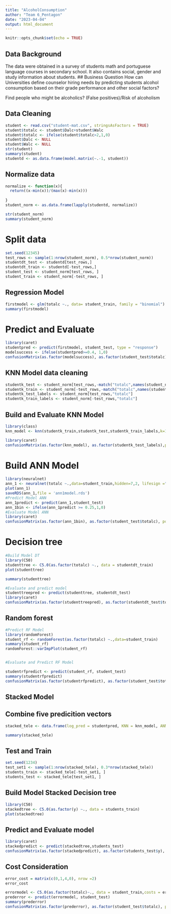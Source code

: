 ```yaml
---
title: "AlcoholConsumption"
author: "Team 6_Pentagon"
date: "2023-04-04"
output: html_document
---
```


```r
knitr::opts_chunk$set(echo = TRUE)
```

## Data Background
The data were obtained in a survey of students math and portuguese language courses in secondary school. It also contains social, gender and study information about students.
## Business Question
How can Universities define counselor hiring needs by predicting students alcohol consumption based on their grade performance and other social factors?

Find people who might be alcoholics? (False positives)/Risk of alcoholism

## Data Cleaning

```r
student <- read.csv("student-mat.csv", stringsAsFactors = TRUE)
student$totalc <- student$Dalc+student$Walc
student$totalc <- ifelse(student$totalc>2,1,0)
student$Dalc <- NULL
student$Walc <- NULL
str(student)
summary(student)
studentd <- as.data.frame(model.matrix(~.-1, student))

```


## Normalize data
```r
normalize <- function(x){
  return((x-min(x))/(max(x)-min(x)))
  
}
student_norm <- as.data.frame(lapply(studentd, normalize))

str(student_norm)
summary(student_norm)
```

# Split data
```r
set.seed(12345)
test_rows <- sample(1:nrow(student_norm), 0.5*nrow(student_norm))
studentdt_test <- studentd[test_rows,]
studentdt_train <- studentd[-test_rows,]
student_test <- student_norm[test_rows, ]
student_train <- student_norm[-test_rows, ]
```

## Regression Model

```r
firstmodel <- glm(totalc ~., data= student_train, family = "binomial")
summary(firstmodel)
```

# Predict and Evaluate

```r
library(caret)
studentpred <- predict(firstmodel, student_test, type = "response")
modelsuccess <- ifelse(studentpred>=0.4, 1,0)
confusionMatrix(as.factor(modelsuccess), as.factor(student_test$totalc), positive = "1")

```

## KNN Model data cleaning

```r
studentk_test <- student_norm[test_rows,-match("totalc",names(student_norm))]
studentk_train <- student_norm[-test_rows,-match("totalc",names(student_norm))]
studentk_test_labels <- student_norm[test_rows,"totalc"]
studentk_train_labels <- student_norm[-test_rows,"totalc"]
```
## Build and Evaluate KNN Model
```r
library(class)
knn_model <- knn(studentk_train,studentk_test,studentk_train_labels,k=15,prob= TRUE)

library(caret)
confusionMatrix(as.factor(knn_model), as.factor(studentk_test_labels),positive = "1")

```
# Build ANN Model

```r

library(neuralnet)
ann_1 <- neuralnet(totalc ~.,data=student_train,hidden=7,2, lifesign ="full")
plot(ann_1)
saveRDS(ann_1,file = 'ann1model.rds')
#Predict Model ANN
ann_1predict <- predict(ann_1,student_test)
ann_1bin <- ifelse(ann_1predict >= 0.25,1,0)
#Evaluate Model ANN
library(caret)
confusionMatrix(as.factor(ann_1bin), as.factor(student_test$totalc), positive = "1")

```
# Decision tree
```r
#Build Model DT
library(C50)
studenttree <- C5.0(as.factor(totalc) ~., data = studentdt_train)
plot(studenttree)

summary(studenttree)

#Evaluate and predict model
studenttreepred <- predict(studenttree, studentdt_test)
library(caret)
confusionMatrix(as.factor(studenttreepred), as.factor(studentdt_test$totalc), positive = "1")
```

## Random forest
```r
#Predict RF Model
library(randomForest)
student_rf <- randomForest(as.factor(totalc) ~.,data=student_train)
summary(student_rf)
randomForest::varImpPlot(student_rf)


#Evaluate and Predict RF Model

studentrfpredict <- predict(student_rf, student_test)
summary(studentrfpredict)
confusionMatrix(as.factor(studentrfpredict), as.factor(student_test$totalc), positive = "1")
```
## Stacked Model
## Combine five predicition vectors

```r

stacked_tele <- data.frame(log_pred = studentpred, KNN = knn_model, ANN = ann_1predict, DT_pred = studenttreepred, rf_pred = studentrfpredict,y = student_test$totalc)

summary(stacked_tele)
```

## Test and Train

```r
set.seed(1234)
test_set1 <- sample(1:nrow(stacked_tele), 0.3*nrow(stacked_tele)) 
students_train <- stacked_tele[-test_set1, ]
students_test <- stacked_tele[test_set1, ]

```
## Build Model Stacked Decision tree
```r
library(C50)
stackedtree <- C5.0(as.factor(y) ~., data = students_train)
plot(stackedtree)
```

## Predict and Evaluate model
```r
library(caret)
stackedpredict <- predict(stackedtree,students_test)
confusionMatrix(as.factor(stackedpredict), as.factor(students_test$y), positive = "1")

```

## Cost Consideration
```r
error_cost = matrix(c(0,1,4,0), nrow =2) 
error_cost

errormodel <- C5.0(as.factor(totalc)~., data = student_train,costs = error_cost)
prederror <- predict(errormodel, student_test)
summary(prederror)
confusionMatrix(as.factor(prederror), as.factor(student_test$totalc), positive = "1")

```

